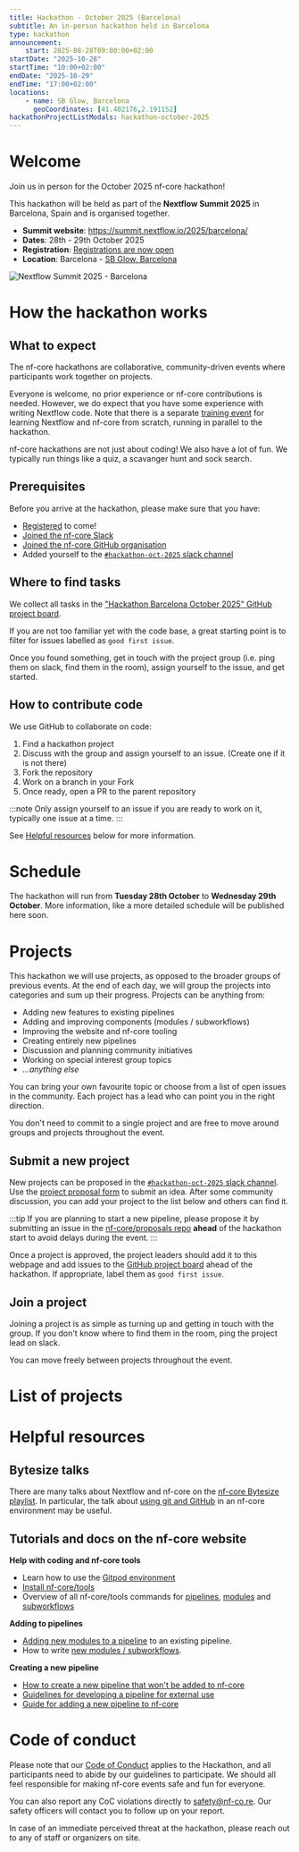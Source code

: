 ```yaml
---
title: Hackathon - October 2025 (Barcelona)
subtitle: An in-person hackathon held in Barcelona
type: hackathon
announcement:
    start: 2025-08-28T09:00:00+02:00
startDate: "2025-10-28"
startTime: "10:00+02:00"
endDate: "2025-10-29"
endTime: "17:00+02:00"
locations:
    - name: SB Glow, Barcelona
      geoCoordinates: [41.402176,2.191152]
hackathonProjectListModals: hackathon-october-2025
---
```



# Welcome

Join us in person for the October 2025 nf-core hackathon!

This hackathon will be held as part of the **Nextflow Summit 2025** in Barcelona, Spain and is organised together.

- **Summit website**: https://summit.nextflow.io/2025/barcelona/
- **Dates**: 28th - 29th October 2025
- **Registration**: [Registrations are now open](https://summit.nextflow.io/2025/barcelona/register/#register)
- **Location**: Barcelona - [SB Glow, Barcelona](https://www.sb-hotels.com/en/hotels/barcelona/glow/)

<Image class="mb-5" src={summitCard} alt="Nextflow Summit 2025 - Barcelona" />

# How the hackathon works

## What to expect

The nf-core hackathons are collaborative, community-driven events where participants work together on projects.

Everyone is welcome, no prior experience or nf-core contributions is needed. However, we do expect that you have some experience with writing Nextflow code.
Note that there is a separate [training event](https://summit.nextflow.io/2025/barcelona/training/) for learning Nextflow and nf-core from scratch, running in parallel to the hackathon.

nf-core hackathons are not just about coding! We also have a lot of fun. We typically run things like a quiz, a scavanger hunt and sock search.

## Prerequisites

Before you arrive at the hackathon, please make sure that you have:

- [Registered](https://summit.nextflow.io/2025/barcelona/register/) to come!
- [Joined the nf-core Slack](https://nf-co.re/join#slack)
- [Joined the nf-core GitHub organisation](https://nf-co.re/join#github)
- Added yourself to the [`#hackathon-oct-2025` slack channel](https://nfcore.slack.com/archives/C09ADKQ2CHZ)

## Where to find tasks

We collect all tasks in the ["Hackathon Barcelona October 2025" GitHub project board](https://github.com/orgs/nf-core/projects/136).

If you are not too familiar yet with the code base, a great starting point is to filter for issues labelled as `good first issue`.

Once you found something, get in touch with the project group (i.e. ping them on slack, find them in the room), assign yourself to the issue, and get started.

## How to contribute code

We use GitHub to collaborate on code:

1. Find a hackathon project
2. Discuss with the group and assign yourself to an issue. (Create one if it is not there)
3. Fork the repository
4. Work on a branch in your Fork
5. Once ready, open a PR to the parent repository

:::note
Only assign yourself to an issue if you are ready to work on it, typically one issue at a time.
:::

See [Helpful resources](#helpful-resources) below for more information.

# Schedule

The hackathon will run from **Tuesday 28th October** to **Wednesday 29th October**.
More information, like a more detailed schedule will be published here soon.

# Projects

This hackathon we will use projects, as opposed to the broader groups of previous events.
At the end of each day, we will group the projects into categories and sum up their progress.
Projects can be anything from:

- Adding new features to existing pipelines
- Adding and improving components (modules / subworkflows)
- Improving the website and nf-core tooling
- Creating entirely new pipelines
- Discussion and planning community initiatives
- Working on special interest group topics
- _...anything else_

You can bring your own favourite topic or choose from a list of open issues in the community.
Each project has a lead who can point you in the right direction.

You don't need to commit to a single project and are free to move around groups and projects throughout the event.

## Submit a new project

New projects can be proposed in the [`#hackathon-oct-2025` slack channel](https://nfcore.slack.com/archives/C09ADKQ2CHZ).
Use the [project proposal form](https://slack.com/shortcuts/Ft07HAJVNF8A/295721bac20c398d998d0fed127fe3b5) to submit an idea.
After some community discussion, you can add your project to the list below and others can find it.

:::tip
If you are planning to start a new pipeline, please propose it by submitting an issue in the [nf-core/proposals repo](https://github.com/nf-core/proposals) **ahead** of the hackathon start to avoid delays during the event.
:::

Once a project is approved, the project leaders should add it to this webpage and
add issues to the [GitHub project board](https://github.com/orgs/nf-core/projects/136) ahead of the hackathon.
If appropriate, label them as `good first issue`.

## Join a project

Joining a project is as simple as turning up and getting in touch with the group.
If you don't know where to find them in the room, ping the project lead on slack.

You can move freely between projects throughout the event.

# List of projects

<HackathonModalProjectList eventPath="hackathon-october-2025" />

# Helpful resources

## Bytesize talks

There are many talks about Nextflow and nf-core on the [nf-core Bytesize playlist](https://www.youtube.com/watch?v=2hEYtrGXrKo&list=PL3xpfTVZLcNiF4hgkW0yXeNzr0d35qlIB&ab_channel=nf-core).
In particular, the talk about [using git and GitHub](https://www.youtube.com/watch?v=gTEXDXWf4hE&list=PL3xpfTVZLcNiJTzhWPUY4HmP-YpiAcdNo&ab_channel=nf-core) in an nf-core environment may be useful.

## Tutorials and docs on the nf-core website

**Help with coding and nf-core tools**

- Learn how to use the [Gitpod environment](https://nf-co.re/docs/tutorials/gitpod/overview)
- [Install nf-core/tools ](https://nf-co.re/docs/nf-core-tools/installation)
- Overview of all nf-core/tools commands for [pipelines](https://nf-co.re/docs/nf-core-tools/pipelines/list), [modules](https://nf-co.re/docs/nf-core-tools/modules/list) and [subworkflows](https://nf-co.re/docs/nf-core-tools/subworkflows/list)

**Adding to pipelines**

- [Adding new modules to a pipeline](https://nf-co.re/docs/tutorials/nf-core_components/adding_modules_to_pipelines) to an existing pipeline.
- How to write [new modules / subworkflows](https://nf-co.re/docs/tutorials/nf-core_components/components).

**Creating a new pipeline**

- [How to create a new pipeline that won't be added to nf-core](https://nf-co.re/docs/tutorials/adding_a_pipeline/creating_a_pipeline)
- [Guidelines for developing a pipeline for external use](https://nf-co.re/docs/guidelines/external_use)
- [Guide for adding a new pipeline to nf-core](https://nf-co.re/docs/tutorials/adding_a_pipeline/overview)

# Code of conduct

Please note that our [Code of Conduct](https://nf-co.re/code_of_conduct) applies to the Hackathon, and all participants need to abide by our guidelines to participate.
We should all feel responsible for making nf-core events safe and fun for everyone.

You can also report any CoC violations directly to [safety@nf-co.re](mailto:safety@nf-co.re).
Our safety officers will contact you to follow up on your report.

In case of an immediate perceived threat at the hackathon, please reach out to any of staff or organizers on site.
